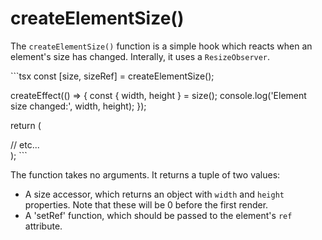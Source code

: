 
# createElementSize()

The `createElementSize()` function is a simple hook which reacts when an element's size has
changed. Interally, it uses a `ResizeObserver`.

<SourceCode>
```tsx
const [size, sizeRef] = createElementSize();

createEffect(() => {
  const { width, height } = size();
  console.log('Element size changed:', width, height);
});

return (
  <div ref={sizeRef}>
    // etc...
  </div>
);
```
</SourceCode>

The function takes no arguments. It returns a tuple of two values:

* A size accessor, which returns an object with `width` and `height` properties. Note that
  these will be 0 before the first render.
* A 'setRef' function, which should be passed to the element's `ref` attribute.
